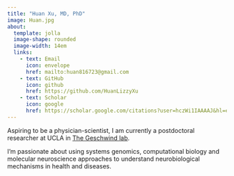 ```yaml
---
title: "Huan Xu, MD, PhD"
image: Huan.jpg
about:
  template: jolla
  image-shape: rounded
  image-width: 14em
  links:
    - text: Email
      icon: envelope
      href: mailto:huan816723@gmail.com
    - text: GitHub
      icon: github
      href: https://github.com/HuanLizzyXu
    - text: Scholar
      icon: google
      href: https://scholar.google.com/citations?user=hczWi1IAAAAJ&hl=en
---
```


:::{#huan-heading}
Aspiring to be a physician-scientist, I am currently a postdoctoral researcher at UCLA in [The Geschwind lab](https://geschwindlab.dgsom.ucla.edu/pages/pi).

I'm passionate about using systems genomics, computational biology and molecular neuroscience approaches to understand neurobiological mechanisms in health and diseases.
:::